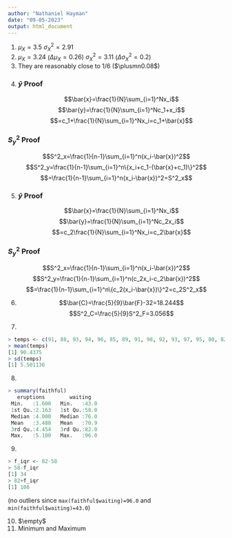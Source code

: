 ```yaml
---
author: "Nathaniel Hayman"
date: "09-05-2023"
output: html_document
---
```


1. $\mu_X=3.5$
   $\sigma^2_X=2.91$
2. $\mu_X=3.24$ ($\Delta\mu_X=0.26$)
   $\sigma^2_X=3.11$ ($\Delta\sigma^2_X=0.2$)
3. They are reasonably close to $1/6$ ($\plusmn0.08$)
4. 
### $\bar{y}$ Proof
$$\bar{x}=\frac{1}{N}\sum_{i=1}^Nx_i$$
$$\bar{y}=\frac{1}{N}\sum_{i=1}^Nc_1+x_i$$
$$=c_1+\frac{1}{N}\sum_{i=1}^Nx_i=c_1+\bar{x}$$

### $S^2_y$ Proof
$$S^2_x=\frac{1}{n-1}\sum_{i=1}^n(x_i-\bar{x})^2$$
$$S^2_y=\frac{1}{n-1}\sum_{i=1}^n\{x_i+c_1-(\bar{x}+c_1)\}^2$$
$$=\frac{1}{n-1}\sum_{i=1}^n(x_i-\bar{x})^2=S^2_x$$

5.
### $\bar{y}$ Proof
$$\bar{x}=\frac{1}{N}\sum_{i=1}^Nx_i$$
$$\bar{y}=\frac{1}{N}\sum_{i=1}^Nc_2x_i$$
$$=c_2\frac{1}{N}\sum_{i=1}^Nx_i=c_2\bar{x}$$

### $S^2_y$ Proof
$$S^2_x=\frac{1}{n-1}\sum_{i=1}^n(x_i-\bar{x})^2$$
$$S^2_y=\frac{1}{n-1}\sum_{i=1}^n(c_2x_i-c_2\bar{x})^2$$
$$=\frac{1}{n-1}\sum_{i=1}^n\{c_2(x_i-\bar{x})\}^2=c_2S^2_x$$

6. 
$$\bar{C}=\frac{5}{9}\bar{F}-32=18.244$$
$$S^2_C=\frac{5}{9}S^2_F=3.056$$

7. 
```r
> temps <- c(91, 88, 93, 94, 96, 85, 89, 91, 98, 92, 93, 97, 95, 80, 82, 83)
> mean(temps)
[1] 90.4375
> sd(temps)
[1] 5.501136
   ```

8.
```r
> summary(faithful)
   eruptions        waiting    
 Min.   :1.600   Min.   :43.0  
 1st Qu.:2.163   1st Qu.:58.0  
 Median :4.000   Median :76.0  
 Mean   :3.488   Mean   :70.9  
 3rd Qu.:4.454   3rd Qu.:82.0  
 Max.   :5.100   Max.   :96.0 
```
9. 
```r
> f_iqr <- 82-58
> 58-f_iqr
[1] 34
> 82+f_iqr
[1] 106
```
(no outliers since `max(faithful$waiting)=96.0` and `min(faithful$waiting)=43.0`)

10. $\empty$
11. Minimum and Maximum